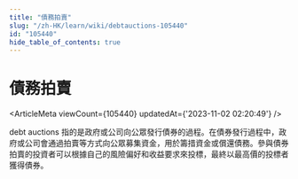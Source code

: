 ```yaml
---
title: "債務拍賣"
slug: "/zh-HK/learn/wiki/debtauctions-105440"
id: "105440"
hide_table_of_contents: true
---
```



<Breadcrumbs current="債務拍賣" />

# 債務拍賣

<ArticleMeta viewCount={105440} updatedAt={'2023-11-02 02:20:49'} />
<div className='border-solid border-b border-t-0 my-4 border-[var(--ifm-color-gray-300)]' />

debt auctions 指的是政府或公司向公眾發行債券的過程。在債券發行過程中，政府或公司會通過拍賣等方式向公眾募集資金，用於籌措資金或償還債務。參與債券拍賣的投資者可以根據自己的風險偏好和收益要求來投標，最終以最高價的投標者獲得債券。
